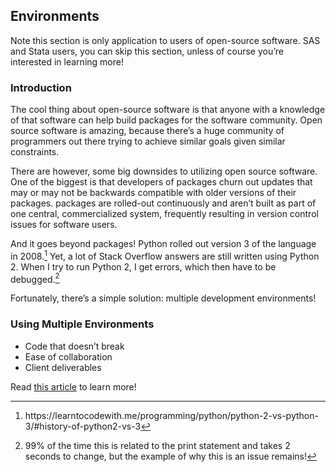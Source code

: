 ## Environments

Note this section is only application to users of open-source software. SAS and Stata users, you can skip this section, unless of course you're interested in learning more!

### Introduction {-}

The cool thing about open-source software is that anyone with a knowledge of that software can help build packages for the software community. Open source software is amazing, because there's a huge community of programmers out there trying to achieve similar goals given similar constraints. 

There are however, some big downsides to utilizing open source software. One of the biggest is that developers of packages churn out updates that may or may not be backwards compatible with older versions of their packages. packages are rolled-out continuously and aren't built as part of one central, commercialized system, frequently resulting in version control issues for software users. 

And it goes beyond packages! Python rolled out version 3 of the language in 2008.^[https://learntocodewith.me/programming/python/python-2-vs-python-3/#history-of-python2-vs-3] Yet, a lot of Stack Overflow answers are still written using Python 2. When I try to run Python 2, I get errors, which then have to be debugged.^[99% of the time this is related to the print statement and takes 2 seconds to change, but the example of why this is an issue remains!]  

Fortunately, there's a simple solution: multiple development environments!
	
### Using Multiple Environments {-}

* Code that doesn't break
* Ease of collaboration
* Client deliverables

Read [this article](https://medium.freecodecamp.org/why-you-need-python-environments-and-how-to-manage-them-with-conda-85f155f4353c) to learn more!

